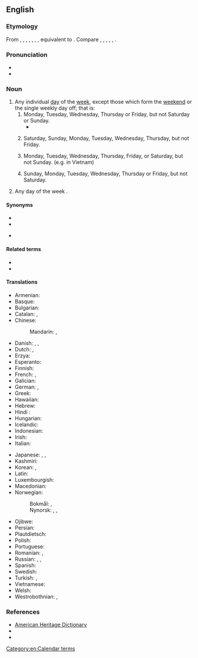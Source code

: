 ==English==

===Etymology===
From {{inh|en|enm|weke-day}}, {{m|enm|wykday}}, {{m|enm|wok day}}, {{m|enm|woke day}}, {{m|enm|wockeday}}, {{m|enm|wouke day}}, {{m|enm|wukedaȝȝ}}, equivalent to {{compound|en|week|day}}. Compare {{cog|fy|wikedei||weekday}}, {{cog|nl|weekdag||weekday}}, {{cog|de|Wochentag||weekday}}, {{cog|da|ugedag||weekday}}, {{cog|sv|veckodag||weekday}}, {{cog|no|ukedag||weekday}}.

===Pronunciation===
* {{IPA|en|/ˈwiːkdeɪ/}}
* {{audio|en|en-us-weekday.ogg|Audio (US)}}

===Noun===
{{en-noun}}

# Any individual [[day]] of the [[week]], except those which form the [[weekend]] or the single weekly day off; that is:
## Monday, Tuesday, Wednesday, Thursday or Friday, but not Saturday or Sunday.
##* {{quote-journal|en|year=2019|month=October|author=Tony Miles and Philip Sherratt|title=EMR kicks off new era|journal=Modern Railways|page=58|text=The Nottingham to Skegness route and Robin Hood line from Nottingham to Mansfield and Worksop will continue with their current '''weekday''' patterns; linked to the latter is EMR's commitment to carry out a feasibility study into operating Robin Hood trains to Ollerton.}}
## {{lb|en|Islam}} Saturday, Sunday, Monday, Tuesday, Wednesday, Thursday, but not Friday.
## Monday, Tuesday, Wednesday, Thursday, Friday, or Saturday, but not Sunday. (e.g. in Vietnam)
## {{lb|en|Judaism}} Sunday, Monday, Tuesday, Wednesday, Thursday or Friday, but not Saturday.
# {{lb|en|now|rare}} Any day of the week {{gloss|Monday through Sunday}}.

====Synonyms====
* {{l|en|workday}}
* {{l|en|working day}}
* {{sense|day on which work is done in legal and official usage}} {{l|en|business day}}

====Related terms====
* {{l|en|week}}
* {{l|en|weeknight}}

====Translations====
{{trans-top|day of the week, excluding weekends}}
* Armenian: {{t|hy|աշխատանքային օր}}
* Basque: {{t+|eu|astegun}}
* Bulgarian: {{t|bg|де́лничен ден|m}}
* Catalan: {{t|ca|dia feiner}}, {{t|ca|dia laborable}}
* Chinese:
*: Mandarin: {{t+|cmn|平日|tr=píngrì}}, {{t+|cmn|平常日|tr=píngchángrì}}
* Danish: {{t+|da|hverdag|c}}, {{t+|da|arbejdsdag|c}} {{qualifier|work day}}, {{t|da|almindelig ugedag|c}} {{qualifier|uncommon}}
* Dutch: {{t+|nl|werkdag|m}}, {{t+|nl|weekdag|m}}
* Erzya: {{t|myv|такойчи}}
* Esperanto: {{t|eo|labortago}}
* Finnish: {{t+|fi|arkipäivä}}
* French: {{t+|fr|jour de la semaine|m}}, {{t+|fr|jour ouvré|m}}
* Galician: {{t|gl|día solto|m}}
* German: {{t+|de|Wochentag|m}}, {{t+|de|Werktag|m}}
* Greek: {{t+|el|καθημερινή|f}}
* Hawaiian: {{t|haw|lā noa}}
* Hebrew: {{t+|he|יום חול|m|tr=yom ḥol|alt=יוֹם חֹל \ יום חול}}
* Hindi : {{t+|hi|वार}}
* Hungarian: {{t+|hu|hétköznap}}
* Icelandic: {{t+|is|vikudagur|m}}
* Indonesian: {{t|id|hari biasa}}
* Irish: {{t|ga|lá den tseachtain|m}}
* Italian: {{t|it|giorno feriale|m}}
{{trans-mid}}
* Japanese: {{t+|ja|平日|tr=へいじつ, heijitsu, ひら​び, hirabi}}, {{t|ja|ウィークデー|tr=wīkudē}}, {{t+|ja|週日|tr=しゅうじつ, shūjitsu}}
* Kashmiri: {{t|ks|وار}}
* Korean: {{t+|ko|평일 (平日)}}, {{t+|ko|주중 (週中)}}
* Latin: {{t|la|feria}}
* Luxembourgish: {{t|lb|Wochendag|m}}
* Macedonian: {{t|mk|делник|m}}
* Norwegian:
*: Bokmål: {{t+|nb|hverdag|m}}, {{t|nb|virkedag|m}}
*: Nynorsk: {{t|nn|kvardag|m}}, {{t|nn|vyrkedag|m}}, {{t|nn|yrkedag|m}}
* Ojibwe: {{t|oj|anokii-giizhigad}}
* Persian: {{t|fa|روز هفته|tr=ruz-e hafte}}
* Plautdietsch: {{t|pdt|Woakjeldach|m}}
* Polish: {{t|pl|dzień roboczy|m-in}}
* Portuguese: {{t|pt|dia de semana|m}}
* Romanian: {{t|ro|zi a săptămânii|f}}, {{t|ro|zi lucrătoare|f}}
* Russian: {{t|ru|рабо́чий день|m}}, {{t|ru|бу́дний день|m}}, {{t+|ru|бу́дни|m-p}}
* Spanish: {{t|es|día de entre semana|m}} <!--, {{t|es|día de semana|m}} (where?)-->
* Swedish: {{t+|sv|vardag|c}}
* Turkish: {{t+|tr|hafta içi}}, {{t+|tr|hafta arası}}
* Vietnamese: {{t+|vi|ngày thường}}
* Welsh: {{t|cy|dydd o'r wythnos|m}}
* Westrobothnian: {{t|gmq-bot|örkdag|m}}, {{t|gmq-bot|gvórkdag|m}}
{{trans-bottom}}

===References===
* [http://www.yourdictionary.com/weekday American Heritage Dictionary]
* {{R:Collins English Dictionary}}
* {{R:Merriam-Webster Online}}

[[Category:en:Calendar terms]]